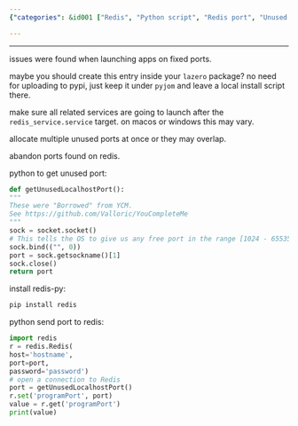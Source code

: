 ```yaml
---
{"categories": &id001 ["Redis", "Python script", "Redis port", "Unused local port", "Redis library", "redis-py", "finding an unused port"], "category": "Redis-py library", "date": "2022-08-09 06:15:35", "description": "The article provides a detailed explanation of a Python script designed to find an unused local port and store it in Redis. It demonstrates the implementation using redis-py and the Python Redis library, making it easy for developers to understand and utilize this method for their projects.", "tags": *id001, "title": "Find An Unused Random Local Port And Announce It On Redis"}

---
```


------

issues were found when launching apps on fixed ports.

maybe you should create this entry inside your `lazero` package? no need for uploading to pypi, just keep it under `pyjom` and leave a local install script there.

make sure all related services are going to launch after the `redis_service.service` target. on macos or windows this may vary.

allocate multiple unused ports at once or they may overlap.

abandon ports found on redis.

python to get unused port:

```python
def getUnusedLocalhostPort():
"""
These were "Borrowed" from YCM.
See https://github.com/Valloric/YouCompleteMe
"""
sock = socket.socket()
# This tells the OS to give us any free port in the range [1024 - 65535]
sock.bind(("", 0))
port = sock.getsockname()[1]
sock.close()
return port

```

install redis-py:

```bash
pip install redis

```

python send port to redis:

```python
import redis
r = redis.Redis(
host='hostname',
port=port,
password='password')
# open a connection to Redis
port = getUnusedLocalhostPort()
r.set('programPort', port)
value = r.get('programPort')
print(value)

```

